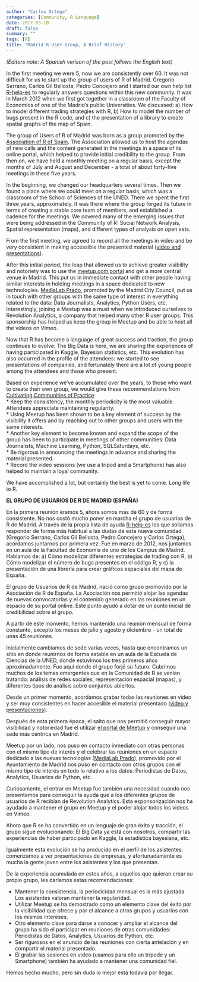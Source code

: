 ```yaml
---
author: "Carlos Ortega"
categories: [Community, R Language]
date: 2017-03-10
draft: false
summary: ""
tags: [R]
title: "Madrid R User Group, A Brief History"
---
```


*(Editors note: A Spanish verison of the post follows the English text)*

In the first meeting we were 5, now we are consistently over 60. It was not difficult for us to start up the group of users of R of Madrid. Gregorio Serrano, Carlos Gil Bellosta, Pedro Concejero and I started our own help list [R-help-es](https://stat.ethz.ch/mailman/listinfo/r-help-es) to regularly answers questions within this new community. It was in March 2012 when we first got together in a classroom of the Faculty of Economics of one of the Madrid’s public Universities. We discussed: a) How to model different trading strategies with R, b) How to model the number of bugs present in the R code, and c) the presentation of a library to create spatial graphs of the map of Spain.

The group of Users of R of Madrid was born as a group promoted by the [Association of R of Spain](http://r-es.org/). The Association allowed us to host the agendas of new calls and the content generated in the meetings in a space of its online portal, which helped to provide initial credibility to the group. From then on, we have held a monthly meeting on a regular basis, except the months of July and August and December - a total of about forty-five meetings in these five years.

In the beginning, we changed our headquarters several times. Then we found a place where we could meet on a regular basis, which was a classroom of the School of Sciences of the UNED. There we spent the first three years, approximately. It was there where the group forged its future in terms of creating a stable core team of members, and established a cadence for the meetings. We covered many of the emerging issues that were being addressed in the Community of R: Social Network Analysis, Spatial representation (maps), and different types of analysis on open sets.

From the first meeting, we agreed to record all the meetings in video and be very consistent in making accessible the presented material ([video and presentations](https://www.meetup.com/es-ES/Grupo-de-Usuarios-de-R-de-Madrid/)). 

After this initial period, the leap that allowed us to achieve greater visibility and notoriety was to use the [meetup.com portal](https://www.meetup.com/es-ES/Grupo-de-Usuarios-de-R-de-Madrid/) and get a more central venue in Madrid. This put us in immediate contact with other people having similar interests in holding meetings in a space dedicated to new technologies. [MediaLab Prado](http://medialab-prado.es/), promoted by the Madrid City Council, put us in touch with other groups with the same type of interest in everything related to the data: Data Journalists, Analytics, Python Users, etc. Interestingly, joining a Meetup was a must when we introduced ourselves to Revolution Analytics, a company that helped many other R user groups. This sponsorship has helped us keep the group in Meetup and be able to host all the videos on Vimeo.

Now that R has become a language of great success and traction, the group continues to evolve: The Big Data is here, we are sharing the experiences of having participated in Kaggle, Bayesian statistics, etc. This evolution has also occurred in the profile of the attendees: we started to see presentations of companies, and fortunately there are a lot of young people among the attendees and those who present.

Based on experience we've accumulated over the years, to those who want to create their own group, we would give these recommendations from [Cultivating Communities of Practice](http://cpcoaching.it/wp-content/uploads/2012/05/WengerCPC.pdf):   
*   Keep the consistency, the monthly periodicity is the most valuable. Attendees appreciate maintaining regularity.   
*   Using Meetup has been shown to be a key element of success by the visibility it offers and by reaching out to other groups and users with the same interests.   
*   Another key element to become known and expand the scope of the group has been to participate in meetings of other communities: Data Journalists, Machine Learning, Python, SQLSaturdays, etc.   
*   Be rigorous in announcing the meetings in advance and sharing the material presented.   
*   Record the video sessions (we use a tripod and a Smartphone) has also helped to maintain a loyal community.   

We have accomplished a lot, but certainly the best is yet to come. Long life to R.

**EL GRUPO DE USUARIOS DE R DE MADRID (ESPAÑA)**

En la primera reunión éramos 5, ahora somos más de 60 y de forma consistente. No nos costó mucho poner en marcha el grupo de usuarios de R de Madrid. A través de la propia lista de ayuda [R-help-es](https://stat.ethz.ch/mailman/listinfo/r-help-es) los que solíamos responder de forma más habitual a las dudas de esta nueva comunidad (Gregorio Serrano, Carlos Gil Bellosta, Pedro Concejero y Carlos Ortega), acordamos juntarnos por primera vez. Fue en marzo de 2012, nos juntamos en un aula de la Facultad de Economia de uno de los Campus de Madrid. Hablamos de: a) Cómo modelizar diferentes estrategias de trading con R, b) Cómo modelizar el número de bugs presentes en el código R, y c) la presentación de una librería para crear gráficos espaciales del mapa de España.

El grupo de Usuarios de R de Madrid, nació como grupo promovido por la Asociación de R de España. La Asociación nos permitió alojar las agendas de nuevas convocatorias y el contenido generado en las reuniones en un espacio de su portal online. Este punto ayudó a dotar de un punto inicial de credibilidad sobre el grupo.

A partir de este momento, hemos mantenido una reunión mensual de forma constante, excepto los meses de julio y agosto y diciembre - un total de unas 45 reuniones.

Inicialmente cambiamos de sede varias veces, hasta que encontramos un sitio en donde reunirnos de forma estable en un aula de la Escuela de Ciencias de la UNED, donde estuvimos los tres primeros años aproximadamente. Fue aquí donde el grupo forjó su futuro. Cubrimos muchos de los temas emergentes que en la Comunidad de R se venían tratando: análisis de redes sociales, representación espacial (mapas), y diferentes tipos de análisis sobre conjuntos abiertos.

Desde un primer momento, acordamos grabar todas las reuniones en video y ser muy consistentes en hacer accesible el material presentado ([video y presentaciones](https://www.meetup.com/es-ES/Grupo-de-Usuarios-de-R-de-Madrid/)).

Después de esta primera época, el salto que nos permitió conseguir mayor visibilidad y notoriedad fue el utilizar [el portal de Meetup](https://www.meetup.com/es-ES/Grupo-de-Usuarios-de-R-de-Madrid/) y conseguir una sede más céntrica en Madrid.

Meetup por un lado, nos puso en contacto inmediato con otras personas con el mismo tipo de interés y el celebrar las reuniones en un espacio dedicado a las nuevas tecnologías ([MediaLab Prado](http://medialab-prado.es/)), promovido por el Ayuntamiento de Madrid nos puso en contacto con otros grupos con el mismo tipo de interés en todo lo relativo a los datos: Periodistas de Datos, Analytics, Usuarios de Python, etc. 

Curiosamente, el entrar en Meetup fue también una necesidad cuando nos presentamos para conseguir la ayuda que a los diferentes grupos de usuarios de R recibían de Revolution Analytics. Esta esponsorización nos ha ayudado a mantener el grupo en Meetup y el poder alojar todos los videos en Vimeo.

Ahora que R se ha convertido en un lenguaje de gran éxito y tracción, el grupo sigue evolucionando: El Big Data ya está con nosotros, compartir las experiencias de haber participado en Kaggle, la estadística bayesiana, etc. 

Igualmente esta evolución se ha producido en el perfil de los asistentes: comenzamos a ver presentaciones de empresas, y afortunadamente es mucha la gente joven entre los asistentes y los que presentan.

De la experiencia acumulada en estos años, a aquellos que quieran crear su propio grupo, les daríamos estas recomendaciones:

*  Mantener la consistencia, la periodicidad mensual es la más ajustada. Los asistentes valoran mantener la regularidad.   
*  Utilizar Meetup se ha demostrado como un elemento clave del éxito por la visibilidad que ofrece y por el alcance a otros grupos y usuarios con los mismos intereses.  
*  Otro elemento clave para darse a conocer y ampliar el alcance del grupo ha sido el participar en reuniones de otras comunidades: Periodistas de Datos, Analytics, Usuarios de Python, etc.
*  Ser rigurosos en el anuncio de las reuniones con cierta antelación y en compartir el material presentado.   
*  El grabar las sesiones en video (usamos para ello un trípode y un Smartphone) también ha ayudado a mantener una comunidad fiel.   

Hemos hecho mucho, pero sin duda lo mejor está todavía por llegar.
